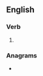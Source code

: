 ==English==

===Verb===
{{head|en|verb form}}

# {{present participle of|lesion|lang=en|nocat=1}}

===Anagrams===
* {{anagrams|en|a=egiilnnos|esloining}}